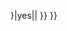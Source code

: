 <!-- Fair use tag, based on Template:Image-license-fairuse -->{{imbox
| type       = license
| image      = [[File:NotCommons-emblem-copyrighted.svg|64px|版权所有]]
| imageright = 
| text       = <span class="licensetpl_long">这幅图像是一种'''[[棋盘游戏]]的封面'''，其'''版权'''所有者很有可能是'''该棋盘游戏的出版商'''。</span>有鑒及這幅'''低解析度'''的作品：
*'''只用於闡明文中提及的棋盤遊戲'''（to illustrate the board game in question）;
*儲存於美國伺服器、由非牟利的[[維基媒體基金會]]營運的[[中文維基百科]]；
使用本圖的維基百科編輯者相信，可以根據[[美國版權法]]或當地[[版權|版權法]]的「'''[[合理使用]]'''」（fair use）原則而使用'''低解像度'''的棋盤遊戲的封面圖像。'''在維基百科或其他場合，以其他原因使用本圖，均可能構成[[盗版|侵犯版權]]'''。詳細請見[[Wikipedia:合理使用]]。
|below=
{{#ifeq:{{{image_has_rationale|{{{image has rationale}}}}}}|yes|{{file other|[[Category:合理使用理據檢查完成影像]]}}|{{Uploader information
|additional notes=
# 此標籤應僅用於棋盤遊戲封面。請勿將其用於其他目的。
}} }}
<span class="licensetpl_short licensetpl_long" style="display: none">合理使用</span>
<span class="licensetpl_link" style="display: none">{{fullurl:{{FULLPAGENAME}}}}</span>
}}{{file other
|[[Category:合理使用图像|{{PAGENAME}}]]
}}<noinclude>

[[Category:合理使用檔案模板|{{PAGENAME}}]]

</noinclude>